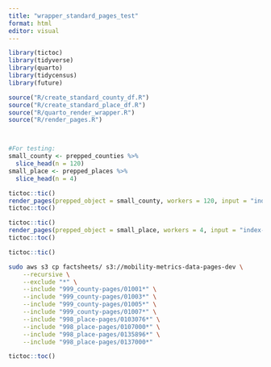 ```yaml
---
title: "wrapper_standard_pages_test"
format: html
editor: visual
---
```


```r
library(tictoc)
library(tidyverse)
library(quarto)
library(tidycensus)
library(future)

source("R/create_standard_county_df.R")
source("R/create_standard_place_df.R")
source("R/quarto_render_wrapper.R")
source("R/render_pages.R")



#For testing:
small_county <- prepped_counties %>%
  slice_head(n = 120)
small_place <- prepped_places %>%
  slice_head(n = 4)

```

```r
tictoc::tic()
render_pages(prepped_object = small_county, workers = 120, input = "index-county.qmd")
tictoc::toc()

tictoc::tic()
render_pages(prepped_object = small_place, workers = 4, input = "index-place.qmd")
tictoc::toc()

```

```r
tictoc::tic()
```

```bash
sudo aws s3 cp factsheets/ s3://mobility-metrics-data-pages-dev \
    --recursive \
    --exclude "*" \
    --include "999_county-pages/01001*" \
    --include "999_county-pages/01003*" \
    --include "999_county-pages/01005*" \
    --include "999_county-pages/01007*" \
    --include "998_place-pages/0103076*" \
    --include "998_place-pages/0107000*" \
    --include "998_place-pages/0135896*" \
    --include "998_place-pages/0137000*"

```

```r
tictoc::toc()
```
